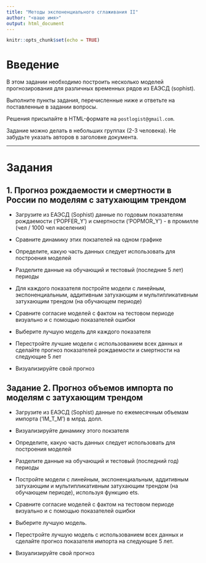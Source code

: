 ```yaml
---
title: "Методы экспоненциального сглаживания II"
author: "<ваше имя>"
output: html_document
---
```


```r
knitr::opts_chunk$set(echo = TRUE)
```

# Введение

В этом задании необходимо построить несколько моделей прогнозирования для различных временных рядов из ЕАЭСД (sophist). 

Выполните пункты задания, перечисленные ниже и ответьте на поставленные в задании вопросы.

Решения присылайте в HTML-формате на `postlogist@gmail.com`.

Задание можно делать в небольших группах (2-3 человека). Не забудьте указать авторов в заголовке документа.

------

# Задания


## 1. Прогноз рождаемости и смертности в России по моделям с затухающим трендом


- Загрузите из ЕАЭСД (Sophist) данные по годовым показателям рождаемости ('POPFER_Y') и смертности ('POPMOR_Y') - в промилле (чел / 1000 чел населения)

- Сравните динамику этих покзателей на одном графике  

- Определите, какую часть данных следует использовать для построения моделей  

- Разделите данные на обучающий и тестовый (последние 5 лет) периоды  

- Для каждого показателя постройте модели с линейным, экспоненциальным, аддитивным затухающим и мультипликативным затухающим трендом (на обучающем периоде)  

- Сравните согласие моделей с фактом на тестовом периоде визуально и с помощью показателей ошибки  

- Выберите лучшую модель для каждого показателя  

- Перестройте лучшие модели с использованием всех данных и сделайте прогноз показателей рождаемости и смертности на следующие 5 лет  

- Визуализируйте свой прогноз


## Задание 2. Прогноз объемов импорта по моделям с затухающим трендом

- Загрузите из ЕАЭСД (Sophist) данные по ежемесячным объемам импорта ('IM_T_M') в млрд. долл.

- Визуализируйте динамику этого покзателя

- Определите, какую часть данных следует использовать для построения моделей

- Разделите данные на обучающий и тестовый (последний год) периоды

- Постройте модели с линейным, экспоненциальным, аддитивным затухающим и мультипликативным затухающим трендом (на обучающем периоде), используя функцию ets.

- Сравните согласие моделей с фактом на тестовом периоде визуально и с помощью показателей ошибки

- Выберите лучшую модель.

- Перестройте лучшую модель с использованием всех данных и сделайте прогноз показателя импорта на следующие 5 лет.

- Визуализируйте свой прогноз
